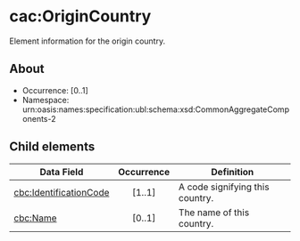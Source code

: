 # cac:OriginCountry
Element information for the origin country.

## About
* Occurrence: [0..1]
* Namespace: urn:oasis:names:specification:ubl:schema:xsd:CommonAggregateComponents-2

## Child elements

| Data Field            | Occurrence | Definition                                      |
|-----------------------|:----------:|-------------------------------------------------|
| [cbc:IdentificationCode](./origin-country/identification-code.mdx) |   [1..1]   | A code signifying this country.                |
| [cbc:Name](./origin-country/name.mdx)  |   [0..1]   | The name of this country.                       |
